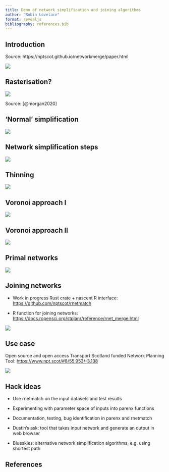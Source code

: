 ```yaml
---
title: Demo of network simplification and joining algorithms
author: "Robin Lovelace"
format: revealjs
bibliography: references.bib
---
```


## Introduction

Source: https://nptscot.github.io/networkmerge/paper.html

![](images/paste-1.png)

## Rasterisation?

![](images/paste-2.png)

Source: [@morgan2020]

## 'Normal' simplification

![](images/paste-3.png)

## Network simplification steps

![](images/paste-4.png)

## Thinning

![](images/paste-5.png)

## Voronoi approach I

![](images/paste-7.png)

## Voronoi approach II

![](images/paste-6.png)

## Primal networks

![](images/paste-8.png)

## Joining networks

-   Work in progress Rust crate + nascent R interface: <https://github.com/nptscot/rnetmatch>

-   R function for joining networks: <https://docs.ropensci.org/stplanr/reference/rnet_merge.html>

![](images/paste-10.png)

## Use case

Open source and open access Transport Scotland funded Network Planning Tool: <https://www.npt.scot/#8/55.953/-3.138>

![](images/paste-9.png)

## Hack ideas

-   Use rnetmatch on the input datasets and test results

-   Experimenting with parameter space of inputs into parenx functions

-   Documentation, testing, bug identification in parenx and rnetmatch

-   Dustin's ask: tool that takes input network and generate an output in web browser

-   Blueskies: alternative network simplification algorithms, e.g. using shortest path

## References

##
